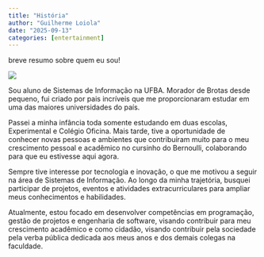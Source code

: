 ```yaml
---
title: "História"
author: "Guilherme Loiola"
date: "2025-09-13"
categories: [entertainment]
---
```


breve resumo sobre quem eu sou!

![](thumbnail.jpg)

Sou aluno de Sistemas de Informação na UFBA. Morador de Brotas desde pequeno, fui criado por pais incríveis que me proporcionaram estudar em uma das maiores universidades do país.

Passei a minha infância toda somente estudando em duas escolas, Experimental e Colégio Oficina. Mais tarde, tive a oportunidade de conhecer novas pessoas e ambientes que contribuíram muito para o meu crescimento pessoal e acadêmico no cursinho do Bernoulli, colaborando para que eu estivesse aqui  agora.

Sempre tive interesse por tecnologia e inovação, o que me motivou a seguir na área de Sistemas de Informação. Ao longo da minha trajetória, busquei participar de projetos, eventos e atividades extracurriculares para ampliar meus conhecimentos e habilidades.

Atualmente, estou focado em desenvolver competências em programação, gestão de projetos e engenharia de software, visando contribuir para meu crescimento acadêmico e como cidadão, visando contribuir pela sociedade pela verba pública dedicada aos meus anos e dos demais colegas na faculdade.
